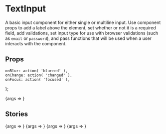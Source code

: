 
<Meta title="TextInput" component={TextInput} />

# TextInput

A basic input component for either single or multiline input. Use component props to add a label above
the element, set whether or not it is a required field, add validations, set input type for use with
browser validations (such as `email` or `password`), and pass functions that will be used when a user
interacts with the component.

## Props

	onBlur: action( 'blurred' ),
	onChange: action( 'changed' ),
	onFocus: action( 'focused' ),
};

<Canvas>
	<Story
		args={{
			id: 'search',
			placeholder: 'Search',
		}}
		name="Default"
	>
		{args => <TextInput {...args} />}
	</Story>
</Canvas>

<ArgsTable story="Default" />

## Stories

<Canvas>
	<Story
		args={{
			...defaultActions,
			id: 'email',
			placeholder: 'example@qz.com',
			readOnly: true,
		}}
		name="ReadOnly"
	>
		{args => <TextInput {...args} />}
	</Story>
</Canvas>

<Canvas>
	<Story
		args={{
			...defaultActions,
			autoComplete: true,
			id: 'email',
			label: 'Email',
			placeholder: 'example@qz.com',
			required: true,
			type: 'email',
		}}
		name="Email"
	>
		{args => <TextInput {...args} />}
	</Story>
</Canvas>

<Canvas>
	<Story
		args={{
			...defaultActions,
			id: 'password',
			label: 'Password',
			required: true,
			type: 'password',
		}}
		name="Password"
	>
		{args => <TextInput {...args} />}
	</Story>
</Canvas>

<Canvas>
	<Story
		args={{
			...defaultActions,
			id: 'textarea',
			label: 'Message',
			isMultiline: true,
		}}
		name="TextArea"
	>
		{args => <TextInput {...args} />}
	</Story>
</Canvas>